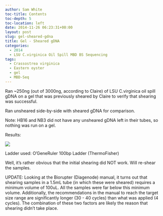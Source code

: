 ```yaml
---
author: Sam White
toc-title: Contents
toc-depth: 5
toc-location: left
date: 2014-11-26 06:23:31+00:00
layout: post
slug: gel-sheared-gdna
title: Gel - Sheared gDNA
categories:
  - 2014
  - LSU C.virginica Oil Spill MBD BS Sequencing
tags:
  - Crassostrea virginica
  - Eastern oyster
  - gel
  - MBD-Seq
---
```


Ran ~250ng (out of 3000ng, according to Claire) of LSU C.virginica oil spill gDNA on a gel that was previously sheared by Claire to verify that shearing was successful.

Ran unsheared side-by-side with sheared gDNA for comparison.

Note: HB16 and NB3 did not have any unsheared gDNA left in their tubes, so nothing was run on a gel.

Results:

![](https://eagle.fish.washington.edu/Arabidopsis/20141125_-_LSU_Claire_Sheared.png)

Ladder used: O'GeneRuler 100bp Ladder (ThermoFisher)

Well, it's rather obvious that the initial shearing did NOT work. Will re-shear the samples.

UPDATE: Looking at the Biorupter (Diagenode) manual, it turns out that shearing samples in a 1.5mL tube (in which these were sheared) requires a minimum volume of 100uL. All the samples were far below this minimum volume. Additionally, the recommendations in the manual to reach the target size range are significantly longer (30 - 40 cycles) than what was applied (4 cycles). The combination of these two factors are likely the reason that shearing didn't take place.
